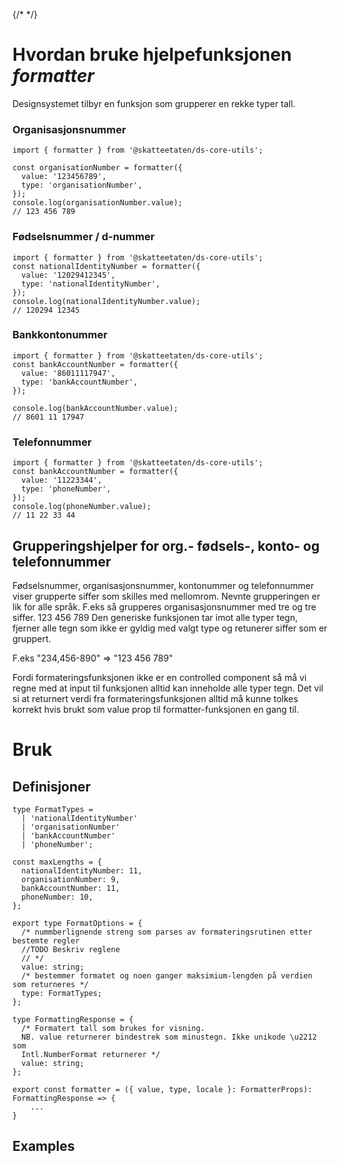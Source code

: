 
{/* <Meta title="Utilities/FormattersDoc" /> */}

<Meta of={Formatters} />

# Hvordan bruke hjelpefunksjonen _formatter_

Designsystemet tilbyr en funksjon som grupperer en rekke typer tall.

### Organisasjonsnummer

```tsx
import { formatter } from '@skatteetaten/ds-core-utils';

const organisationNumber = formatter({
  value: '123456789',
  type: 'organisationNumber',
});
console.log(organisationNumber.value);
// 123 456 789
```

### Fødselsnummer / d-nummer

```tsx
import { formatter } from '@skatteetaten/ds-core-utils';
const nationalIdentityNumber = formatter({
  value: '12029412345',
  type: 'nationalIdentityNumber',
});
console.log(nationalIdentityNumber.value);
// 120294 12345
```

### Bankkontonummer

```tsx
import { formatter } from '@skatteetaten/ds-core-utils';
const bankAccountNumber = formatter({
  value: '86011117947',
  type: 'bankAccountNumber',
});

console.log(bankAccountNumber.value);
// 8601 11 17947
```

### Telefonnummer

```tsx
import { formatter } from '@skatteetaten/ds-core-utils';
const bankAccountNumber = formatter({
  value: '11223344',
  type: 'phoneNumber',
});
console.log(phoneNumber.value);
// 11 22 33 44
```

## Grupperingshjelper for org.- fødsels-, konto- og telefonnummer

Fødselsnummer, organisasjonsnummer, kontonummer og telefonnummer viser grupperte siffer som skilles med mellomrom. Nevnte grupperingen er lik for alle språk. F.eks så grupperes organisasjonsnummer med tre og tre siffer. 123 456 789 Den generiske funksjonen tar imot alle typer tegn, fjerner alle tegn som ikke er gyldig med valgt type og retunerer siffer som er gruppert.

F.eks "234,456-890" => "123 456 789"

Fordi formateringsfunksjonen ikke er en controlled component så må vi regne med at input til funksjonen alltid kan inneholde alle typer tegn. Det vil si at returnert verdi fra formateringsfunksjonen alltid må kunne tolkes korrekt hvis brukt som value prop til formatter-funksjonen en gang til.

# Bruk

## Definisjoner

```tsx
type FormatTypes =
  | 'nationalIdentityNumber'
  | 'organisationNumber'
  | 'bankAccountNumber'
  | 'phoneNumber';

const maxLengths = {
  nationalIdentityNumber: 11,
  organisationNumber: 9,
  bankAccountNumber: 11,
  phoneNumber: 10,
};

export type FormatOptions = {
  /* nummberlignende streng som parses av formateringsrutinen etter bestemte regler
  //TODO Beskriv reglene
  // */
  value: string;
  /* bestemmer formatet og noen ganger maksimium-lengden på verdien som returneres */
  type: FormatTypes;
};

type FormattingResponse = {
  /* Formatert tall som brukes for visning.
  NB. value returnerer bindestrek som minustegn. Ikke unikode \u2212 som
  Intl.NumberFormat returnerer */
  value: string;
};

export const formatter = ({ value, type, locale }: FormatterProps): FormattingResponse => {
    ...
}
```

## Examples

<Canvas of={Formatters.Formatters} />

